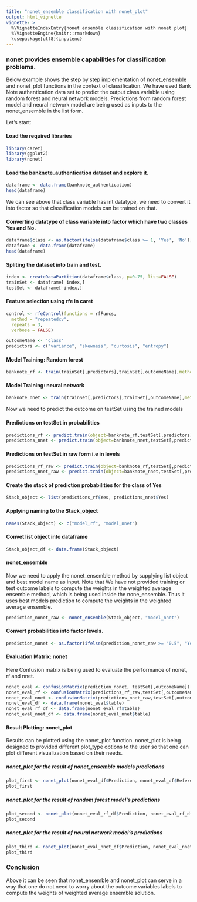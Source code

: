 ---
title: "nonet_ensemble classification with nonet_plot"
output: html_vignette
vignette: >
  %\VignetteIndexEntry{nonet ensemble classification with nonet plot}
  %\VignetteEngine{knitr::rmarkdown}
  \usepackage[utf8]{inputenc}
---

### nonet provides ensemble capabilities for classification problems. 

Below example shows the step by step implementation of nonet_ensemble and nonet_plot functions in the context of classification.
We have used Bank Note authentication data set to predict the output class variable using random forest and neural network models.
Predictions from random forest model and neural network model are being used as inputs to the nonet_ensemble in the list form.

Let's start:

#### Load the required libraries

```{r}
library(caret)
library(ggplot2)
library(nonet)
```

#### Load the banknote_authentication dataset and explore it.
```{r}
dataframe <- data.frame(banknote_authentication)
head(dataframe)
```

We can see above that class variable has int datatype, we need to convert it into factor so that classification models can be trained on that.

#### Converting datatype of class variable into factor which have two classes Yes and No.
```{r}
dataframe$class <- as.factor(ifelse(dataframe$class >= 1, 'Yes', 'No'))
dataframe <- data.frame(dataframe)
head(dataframe)
```

#### Spliting the dataset into train and test. 
```{r}
index <- createDataPartition(dataframe$class, p=0.75, list=FALSE)
trainSet <- dataframe[ index,]
testSet <- dataframe[-index,]
```


#### Feature selection using rfe in caret
```{r}
control <- rfeControl(functions = rfFuncs,
  method = "repeatedcv",
  repeats = 3,
  verbose = FALSE)

```

```{r}
outcomeName <- 'class'
predictors <- c("variance", "skewness", "curtosis", "entropy")
```

#### Model Training: Random forest
```{r, message = FALSE, results = "hide"}
banknote_rf <- train(trainSet[,predictors],trainSet[,outcomeName],method='rf')
```
#### Model Training: neural network
```{r, message = FALSE, results = "hide"}
banknote_nnet <- train(trainSet[,predictors],trainSet[,outcomeName],method='nnet')
```


Now we need to predict the outcome on testSet using the trained models

#### Predictions on testSet in probabilities
```{r}
predictions_rf <- predict.train(object=banknote_rf,testSet[,predictors],type="prob")
predictions_nnet <- predict.train(object=banknote_nnet,testSet[,predictors],type="prob")
```

#### Predictions on testSet in raw form i.e in levels
```{r}
predictions_rf_raw <- predict.train(object=banknote_rf,testSet[,predictors],type="raw")
predictions_nnet_raw <- predict.train(object=banknote_nnet,testSet[,predictors],type="raw")
```

#### Create the stack of prediction probabilities for the class of Yes
```{r}
Stack_object <- list(predictions_rf$Yes, predictions_nnet$Yes)
```


#### Applying naming to the Stack_object
```{r}
names(Stack_object) <- c("model_rf", "model_nnet")
```

#### Convet list object into dataframe
```{r}
Stack_object_df <- data.frame(Stack_object)
```
#### nonet_ensemble
Now we need to apply the nonet_ensemble method by supplying list object and best model name as input.
Note that We have not provided training or test outcome labels to compute the weights in the weighted average ensemble method, which is being used inside the none_ensemble. Thus it uses best models prediction to compute the weights in the weighted average ensemble.
```{r}
prediction_nonet_raw <- nonet_ensemble(Stack_object, "model_nnet")
```

#### Convert probabilities into factor levels.
```{r}
prediction_nonet <- as.factor(ifelse(prediction_nonet_raw >= "0.5", "Yes", "No"))
```

#### Evaluation Matrix: nonet

Here Confusion matrix is being used to evaluate the performance of nonet, rf and nnet.
```{r}
nonet_eval <- confusionMatrix(prediction_nonet, testSet[,outcomeName])
nonet_eval_rf <- confusionMatrix(predictions_rf_raw,testSet[,outcomeName])
nonet_eval_nnet <- confusionMatrix(predictions_nnet_raw,testSet[,outcomeName])
nonet_eval_df <- data.frame(nonet_eval$table)
nonet_eval_rf_df <- data.frame(nonet_eval_rf$table)
nonet_eval_nnet_df <- data.frame(nonet_eval_nnet$table)
```

#### Result Plotting: nonet_plot

Results can be plotted using the nonet_plot function.
nonet_plot is being designed to provided different plot_type options to the user so that one can plot different visualization based on their needs.

##### nonet_plot for the result of nonet_ensemble  models predictions
```{r, warning = FALSE}
plot_first <- nonet_plot(nonet_eval_df$Prediction, nonet_eval_df$Reference, nonet_eval_df, plot_type = "point")
plot_first
```


##### nonet_plot for the result of random forest model's predictions
```{r, warning = FALSE}
plot_second <- nonet_plot(nonet_eval_rf_df$Prediction, nonet_eval_rf_df$Reference, nonet_eval_rf_df, plot_type = "boxplot")
plot_second
```


##### nonet_plot for the result of neural network model's predictions
```{r, warning = FALSE}
plot_third <- nonet_plot(nonet_eval_nnet_df$Prediction, nonet_eval_nnet_df$Reference, nonet_eval_nnet_df, plot_type = "density")
plot_third
```
 
### Conclusion
 
Above it can be seen that nonet_ensemble and nonet_plot can serve in a way that one do not need to worry about the outcome variables labels to compute the weights of weighted average ensemble solution. 
